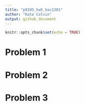 ```yaml
---
title: "p8105_hw5_kac2301"
author: "Kate Colvin"
output: github_document
---
```


```r
knitr::opts_chunk$set(echo = TRUE)

```

# Problem 1

# Problem 2

# Problem 3 